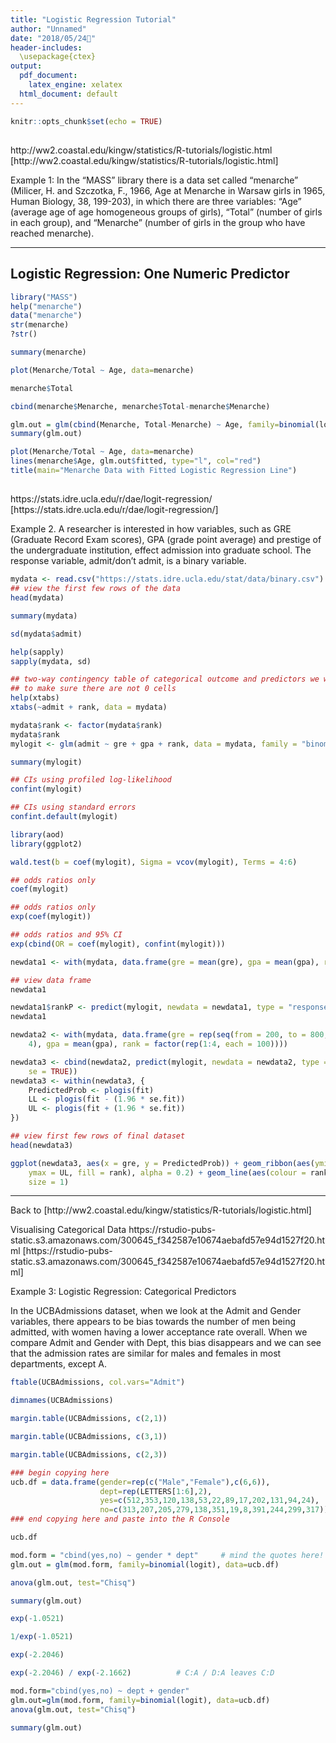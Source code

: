 ```yaml
---
title: "Logistic Regression Tutorial"
author: "Unnamed"
date: "2018/05/24"
header-includes:
  \usepackage{ctex}
output:
  pdf_document:
    latex_engine: xelatex
  html_document: default
---
```


```r
knitr::opts_chunk$set(echo = TRUE)
```

## 

http://ww2.coastal.edu/kingw/statistics/R-tutorials/logistic.html
\[http://ww2.coastal.edu/kingw/statistics/R-tutorials/logistic.html\]

Example 1: In the "MASS" library there is a data set called "menarche" (Milicer, H. and Szczotka, F., 1966, Age at Menarche in Warsaw girls in 1965, Human Biology, 38, 199-203), in which there are three variables: "Age" (average age of age homogeneous groups of girls), "Total" (number of girls in each group), and "Menarche" (number of girls in the group who have reached menarche).

***

## Logistic Regression: One Numeric Predictor

```r
library("MASS")
help("menarche")
data("menarche")
str(menarche)
?str()
```

```r
summary(menarche)
```

```r
plot(Menarche/Total ~ Age, data=menarche)
```

```r
menarche$Total
```

```r
cbind(menarche$Menarche, menarche$Total-menarche$Menarche)
```

```r
glm.out = glm(cbind(Menarche, Total-Menarche) ~ Age, family=binomial(logit), data=menarche)
summary(glm.out)
```


```r

plot(Menarche/Total ~ Age, data=menarche)
lines(menarche$Age, glm.out$fitted, type="l", col="red")
title(main="Menarche Data with Fitted Logistic Regression Line")


```

##

https://stats.idre.ucla.edu/r/dae/logit-regression/
\[https://stats.idre.ucla.edu/r/dae/logit-regression/\]

Example 2. A researcher is interested in how variables, such as GRE (Graduate Record Exam scores), GPA (grade point average) and prestige of the undergraduate institution, effect admission into graduate school. The response variable, admit/don’t admit, is a binary variable.

```r
mydata <- read.csv("https://stats.idre.ucla.edu/stat/data/binary.csv")
## view the first few rows of the data
head(mydata)
```



```r
summary(mydata)

```

```r
sd(mydata$admit)
```

```r
help(sapply)
sapply(mydata, sd)
```
```r
## two-way contingency table of categorical outcome and predictors we want
## to make sure there are not 0 cells
help(xtabs)
xtabs(~admit + rank, data = mydata)
```

```r
mydata$rank <- factor(mydata$rank)
mydata$rank
mylogit <- glm(admit ~ gre + gpa + rank, data = mydata, family = "binomial")
```

```r
summary(mylogit)
```
```r
## CIs using profiled log-likelihood
confint(mylogit)
```
```r
## CIs using standard errors
confint.default(mylogit)
```


```r
library(aod)
library(ggplot2)
```

```r
wald.test(b = coef(mylogit), Sigma = vcov(mylogit), Terms = 4:6)
```



```r
## odds ratios only
coef(mylogit)
```

```r
## odds ratios only
exp(coef(mylogit))
```

```r
## odds ratios and 95% CI
exp(cbind(OR = coef(mylogit), confint(mylogit)))
```

```r
newdata1 <- with(mydata, data.frame(gre = mean(gre), gpa = mean(gpa), rank = factor(1:4)))

## view data frame
newdata1
```

```r
newdata1$rankP <- predict(mylogit, newdata = newdata1, type = "response")
newdata1
```

```r
newdata2 <- with(mydata, data.frame(gre = rep(seq(from = 200, to = 800, length.out = 100),
    4), gpa = mean(gpa), rank = factor(rep(1:4, each = 100))))
```

```r
newdata3 <- cbind(newdata2, predict(mylogit, newdata = newdata2, type = "link",
    se = TRUE))
newdata3 <- within(newdata3, {
    PredictedProb <- plogis(fit)
    LL <- plogis(fit - (1.96 * se.fit))
    UL <- plogis(fit + (1.96 * se.fit))
})

## view first few rows of final dataset
head(newdata3)
```

```r
ggplot(newdata3, aes(x = gre, y = PredictedProb)) + geom_ribbon(aes(ymin = LL,
    ymax = UL, fill = rank), alpha = 0.2) + geom_line(aes(colour = rank),
    size = 1)
```

***

Back to \[http://ww2.coastal.edu/kingw/statistics/R-tutorials/logistic.html\]

Visualising Categorical Data
https://rstudio-pubs-static.s3.amazonaws.com/300645_f342587e10674aebafd57e94d1527f20.html
\[https://rstudio-pubs-static.s3.amazonaws.com/300645_f342587e10674aebafd57e94d1527f20.html\]

Example 3: Logistic Regression: Categorical Predictors

In the UCBAdmissions dataset, when we look at the Admit and Gender variables, there appears to be bias towards the number of men being admitted, with women having a lower acceptance rate overall. When we compare Admit and Gender with Dept, this bias disappears and we can see that the admission rates are similar for males and females in most departments, except A.


```r
ftable(UCBAdmissions, col.vars="Admit")
```

```r
dimnames(UCBAdmissions)

```

```r
margin.table(UCBAdmissions, c(2,1))
```

```r
margin.table(UCBAdmissions, c(3,1))
```

```r
margin.table(UCBAdmissions, c(2,3))
```

```r
### begin copying here
ucb.df = data.frame(gender=rep(c("Male","Female"),c(6,6)),
                    dept=rep(LETTERS[1:6],2),
                    yes=c(512,353,120,138,53,22,89,17,202,131,94,24),
                    no=c(313,207,205,279,138,351,19,8,391,244,299,317))
### end copying here and paste into the R Console

ucb.df


```

```r
mod.form = "cbind(yes,no) ~ gender * dept"     # mind the quotes here!
glm.out = glm(mod.form, family=binomial(logit), data=ucb.df)
```

```r
anova(glm.out, test="Chisq")

```

```r
summary(glm.out)
```

```r
exp(-1.0521)
```

```r
1/exp(-1.0521)
```
```r
exp(-2.2046)
```

```r
exp(-2.2046) / exp(-2.1662)          # C:A / D:A leaves C:D

```

```r
mod.form="cbind(yes,no) ~ dept + gender"
glm.out=glm(mod.form, family=binomial(logit), data=ucb.df) 
anova(glm.out, test="Chisq")
```

```r
summary(glm.out)
```

